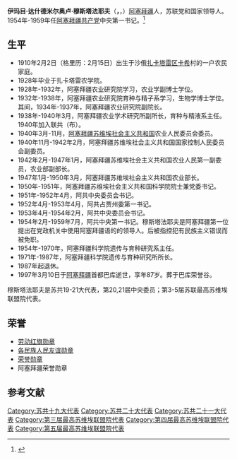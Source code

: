 {{Prose|time=2020-11-16T03:46:13+00:00}}
{{Infobox Politician
| original_name = Имам Дашдемир оглы Мустафаев<br>İmam Daşdəmir oğlu Mustafayev
| name = 伊玛目·达什德米尔奥卢·穆斯塔法耶夫
| image = 
| office = [[阿塞拜疆共产党_(1920年)|阿塞拜疆共产党]]中央第一书记
| term_start = 1954年2月16日
| term_end = 1959年7月8日
| predecessor = [[米尔-铁穆尔-米尔·阿列克佩罗维奇·雅库波夫|米尔-铁穆尔-米尔·阿列克佩罗维奇·雅库波夫]]
| successor = [[维利·优素福奥卢·阿洪多夫|维利·优素福奥卢·阿洪多夫]]
| birth_date = {{OldStyleDate|1910年|2月15日|2月2日}}
| birth_place = {{flag|Russian Empire}}[[扎卡塔雷区|扎卡塔雷区]][[卡希|卡希]]
| death_date = {{death date and age|1997|3|10|1910|2|15|df=y}}
| death_place = {{AZE}}[[巴库|巴库]]
| nationality  = {{flag|Russian Empire}}（1910-1917）<br>{{flag|Russian SFSR|1918}}（1918-1922）<br>{{URS}}（1922-1991）<br>{{AZE}}（1991-1997）
| party = [[苏联共产党|苏联共产党]]
| occupation = 政治家，农业学家
| awards={{{!}} style="background: transparent"
{{!}}{{劳动红旗勋章}}{{!!}}{{各族人民友谊勋章}}{{!!}}{{苏联荣誉勋章}}
{{!}}}
}}

'''伊玛目·达什德米尔奥卢·穆斯塔法耶夫'''（{{lang-ru|'''Имам Дашдемир оглы Мустафаев}}'''，{{lang-az|'''İmam Daşdəmir oğlu Mustafayev}}'''，{{bd|1910年|2月2日（格里历：2月15日）|1997年|3月10日|}}）[[阿塞拜疆|阿塞拜疆]]人，苏联党和国家领导人。1954年-1959年任[[阿塞拜疆共产党|阿塞拜疆共产党]]中央第一书记。<ref>{{Cite web|title=Справочник по истории Коммунистической партии и Советского Союза 1898 - 1991|url=http://www.knowbysight.info/MMM/05638.asp|access-date=2020-11-16|archive-date=2009-02-18|archive-url=https://web.archive.org/web/20090218083331/http://knowbysight.info/MMM/05638.asp|dead-url=no}}</ref>

== 生平 ==
* 1910年2月2日（格里历：2月15日）出生于沙俄[[扎卡塔雷区|扎卡塔雷区]][[卡希|卡希]]村的一户农民家庭。
* 1928年毕业于扎卡塔雷农学院。
* 1928年-1932年，阿塞拜疆农业研究院学习，农业学副博士学位。
* 1932年-1938年，阿塞拜疆农业研究院育种与精子系学习，生物学博士学位。其间，1934年-1937年，阿塞拜疆农业研究院副院长。
* 1938年-1940年3月，阿塞拜疆农业学术研究所副所长，育种与精液系主任。1940年加入联共（布）。
* 1940年3月-11月，[[阿塞拜疆苏维埃社会主义共和国|阿塞拜疆苏维埃社会主义共和国]]农业人民委员会委员。
* 1940年11月-1942年2月，阿塞拜疆苏维埃社会主义共和国国家控制人民委员会副委员。
* 1942年2月-1947年1月，阿塞拜疆苏维埃社会主义共和国农业人民第一副委员，农业部副部长。
* 1947年1月-1950年3月，阿塞拜疆苏维埃社会主义共和国农业部长。
* 1950年-1951年，阿塞拜疆苏维埃社会主义共和国科学院院士兼党委书记。
* 1951年-1952年4月，阿共中央委员会书记。
* 1952年4月-1953年4月，阿共占贾州委第一书记。
* 1953年4月-1954年2月，阿共中央委员会书记。
* 1954年2月-1959年7月，阿共中央第一书记。穆斯塔法耶夫是阿塞拜疆第一位提出在党政机关中使用阿塞拜疆语的的领导人。后被指控犯有民族主义错误而被免职。
* 1954年-1970年，阿塞拜疆科学院遗传与育种研究系主任。
* 1971年-1987年，阿塞拜疆科学院遗传与育种研究所所长。
* 1987年起退休。
* 1997年3月10日于[[阿塞拜疆|阿塞拜疆]]首都巴库逝世，享年87岁。葬于巴库荣誉谷。
穆斯塔法耶夫是苏共19-21大代表，第20,21届中央委员；第3-5届苏联最高苏维埃联盟院代表。

== 荣誉 ==
* [[劳动红旗勋章|劳动红旗勋章]]
* [[各民族人民友谊勋章|各民族人民友谊勋章]]
* [[荣誉勋章_(苏联)|荣誉勋章]]
* 阿塞拜疆荣誉勋章

== 参考文献 ==
{{Reflist}}

[[Category:苏共十九大代表|Category:苏共十九大代表]]
[[Category:苏共二十大代表|Category:苏共二十大代表]]
[[Category:苏共二十一大代表|Category:苏共二十一大代表]]
[[Category:第三届最高苏维埃联盟院代表|Category:第三届最高苏维埃联盟院代表]]
[[Category:第四届最高苏维埃联盟院代表|Category:第四届最高苏维埃联盟院代表]]
[[Category:第五届最高苏维埃联盟院代表|Category:第五届最高苏维埃联盟院代表]]